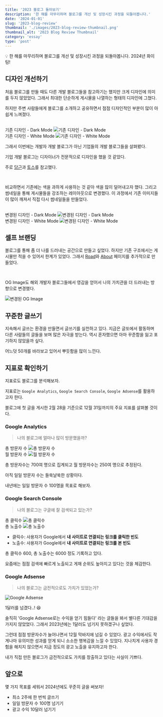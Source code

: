 ```yaml
---
title: '2023 블로그 돌아보기'
description: '한 해를 마무리하며 블로그를 개선 및 성장시킨 과정을 되돌아봅니다.'
date: '2024-01-01'
slug: '2023-blog-review'
thumbnail: './images/2023-blog-review-thumbnail.png'
thumbnail_alt: '2023 Blog Review Thumbnail'
category: 'essay'
type: 'post'
---
```


<Callout>
  💡 한 해를 마무리하며 블로그를 개선 및 성장시킨 과정을 되돌아봅니다. 2024년 화이팅!
</Callout>

## 디자인 개선하기

처음 블로그를 만들 때도 다른 개발 블로그들을 참고하기는 했지만 크게 디자인에 의미를 두지 않았었다.
그래서 최대한 단순하게 게시물을 나열하는 형태의 디자인에 그쳤다.

하지만 주변 사람들에게 블로그를 소개하고 공유하면서 점점 디자인적인 부분이 많이 아쉽게 느껴졌다.

<br />

<div style={{ display: 'flex', justifyContent: 'center', gap: '10px' }}>
  <div>
    <span>기존 디자인 - Dark Mode</span>
    <Image
      src="https://raw.githubusercontent.com/jgjgill/blog/main/contents/essay/2023-blog-review/images/before-design-dark-mode.png"
      alt="기존 디자인 - Dark Mode"
    />
  </div>
  <div>
    <span>기존 디자인 - White Mode</span>
    <Image
      src="https://raw.githubusercontent.com/jgjgill/blog/main/contents/essay/2023-blog-review/images/before-design-white-mode.png"
      alt="기존 디자인 - White Mode"
    />
  </div>
</div>

그래서 이번에는 개발자 개발 블로그가 아닌 기업들의 개발 블로그들을 살펴봤다.

기업 개발 블로그는 디자이너가 전문적으로 디자인을 했을 것 같았다.

주로 [당근](https://about.daangn.com/blog/)과 [토스](https://toss.tech/)를 참고했다.

<br />

비교하면서 기존에는 색을 과하게 사용하는 것 같아 색을 많이 덜어내고자 했다.
그리고 썸네일을 통해 게시물들을 강조하는 레이아웃으로 변경했다.
이 과정에서 기존 이미지들이 많이 깨져서 직접 다시 썸네일들을 만들었다.

<br />

<div style={{ display: 'flex', justifyContent: 'center', gap: '10px' }}>
  <div>
    <span>변경된 디자인 - Dark Mode</span>
    <Image
      src="https://raw.githubusercontent.com/jgjgill/blog/main/contents/essay/2023-blog-review/images/after-design-dark-mode.png"
      alt="변경된 디자인 - Dark Mode"
    />
  </div>
  <div>
    <span>변경된 디자인 - White Mode</span>
    <Image
      src="https://raw.githubusercontent.com/jgjgill/blog/main/contents/essay/2023-blog-review/images/after-design-white-mode.png"
      alt="변경된 디자인 - White Mode"
    />
  </div>
</div>

## 셀프 브랜딩

블로그를 통해 좀 더 나를 드러내는 공간으로 만들고 싶었다.
하지만 기존 구조에서는 게시물만 적을 수 있어서 한계가 있었다.
그래서 [Road](https://jgjgill-blog.netlify.app/road)와 [About](https://jgjgill-blog.netlify.app/about) 페이지를 추가적으로 만들었다.

<br />

OG Image도 해외 개발자 블로그들에서 영감을 얻어서 나의 가치관을 더 드러내는 방향으로 변경했다.

<Image
  src="https://raw.githubusercontent.com/jgjgill/blog/main/contents/essay/2023-blog-review/images/after-og-image.png"
  alt="변경된 OG Image"
/>

## 꾸준한 글쓰기

지속해서 글쓰는 환경을 만들면서 글쓰기를 실천하고 있다.
지금은 글또에서 활동하며 다른 사람들의 글들을 보며 많은 자극을 받는다.
역시 혼자했으면 아마 꾸준함을 잃고 포기하지 않았을까 싶다.

어느덧 50개를 바라보고 있어서 뿌듯함을 많이 느낀다.

## 지표로 확인하기

지표로도 블로그를 분석해보자.

지표로는 `Google Analytics`, `Google Search Console`, `Google Adsense`를 활용하고자 한다.

블로그에 첫 글을 게시한 2월 28을 기준으로 12월 31일까지의 주요 지표를 살펴볼 것이다.

### Google Analytics

> 나의 블로그에 얼마나 많이 방문했을까?

<div style={{ display: 'flex', justifyContent: 'center', gap: '10px' }}>
  <div>
    <span>총 방문자 수</span>
    <Image
      src="https://raw.githubusercontent.com/jgjgill/blog/main/contents/essay/2023-blog-review/images/all-visit-user.png"
      alt="총 방문자 수"
    />
  </div>
  <div>
    <span>월 방문자 수</span>
    <Image
      src="https://raw.githubusercontent.com/jgjgill/blog/main/contents/essay/2023-blog-review/images/month-visit-user.png"
      alt="월 방문자 수"
    />
  </div>
</div>

총 방문자수는 700여 명으로 집계되고 월 방문자수는 250여 명으로 추정된다.

아직 일일 방문자 수는 들쑥날쑥한 상황이다.

내년에는 일일 방문자 수 100명을 목표로 해보자.

### Google Search Console

> 나의 블로그는 구글에 잘 검색되고 있는가?

<div style={{ display: 'flex', justifyContent: 'center', gap: '10px' }}>
  <div>
    <span>총 클릭수</span>
    <Image
      src="https://raw.githubusercontent.com/jgjgill/blog/main/contents/essay/2023-blog-review/images/total-number-of-clicks.png"
      alt="총 클릭수"
    />
  </div>
  <div>
    <span>총 노출수</span>
    <Image
      src="https://raw.githubusercontent.com/jgjgill/blog/main/contents/essay/2023-blog-review/images/total-impressions.png"
      alt="총 노출수"
    />
  </div>
</div>

- 클릭수: 사용자가 Google에서 **내 사이트로 연결되는 링크를 클릭한 빈도**
- 노출수: 사용자가 Google에서 **내 사이트로 연결되는 링크를 본 빈도**

총 클릭수 600, 총 노출수는 6000 정도 기록하고 있다.

요즘에는 점점 검색에 빠르게 노출되고 게재 순위도 높아지고 있다는 것을 체감한다.

### Google Adsense

> 나의 블로그는 금전적으로도 가치가 있었는가?

<Image
  src="https://raw.githubusercontent.com/jgjgill/blog/main/contents/essay/2023-blog-review/images/google-adsense.png"
  alt="Google Adsense"
/>

1달러를 넘겼다..! 😆

솔직히 'Google Adsense로는 수익을 얻기 힘들다' 라는 글들을 봐서 별다른 기대감을 가지지 않았었다.
그래서 2023년에는 1달러도 넘기지 못하겠구나 싶었다.

그런데 점점 방문자수가 늘어나면서 12월 막바지에 넘길 수 있었다.
광고 수익에서도 작게나마 유의미한 성과를 얻게 되니 소소한 행복감을 느낄 수 있었다.
지나치게 사용자 경험을 해치지 않으면서 지금 정도의 광고 노출을 유지하고자 한다.

내가 직접 만든 블로그가 금전적으로도 가치를 창출하고 있다는 사실이 기쁘다.

## 앞으로

몇 가지 목표를 세워서 2024년에도 꾸준히 글을 써보자!

- 최소 2주에 한 번씩 글쓰기
- 일일 방문자 수 100명 넘기기
- 광고 수익 10달러 넘기기
